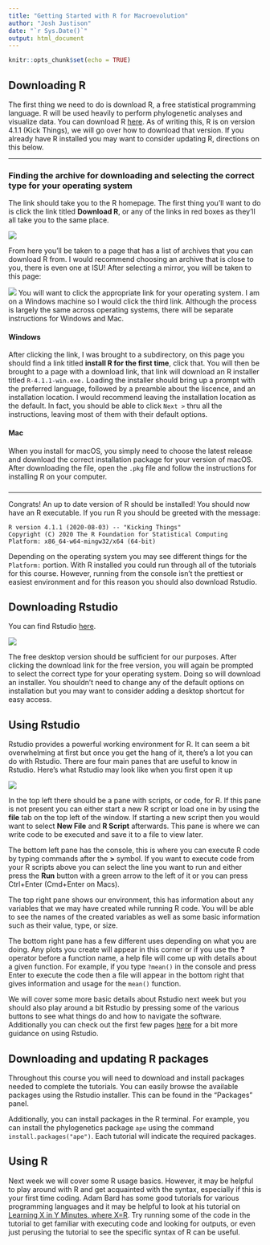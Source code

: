 ```yaml
---
title: "Getting Started with R for Macroevolution"
author: "Josh Justison"
date: "`r Sys.Date()`"
output: html_document
---
```


```r
knitr::opts_chunk$set(echo = TRUE)
```

## Downloading R

The first thing we need to do is download R, a free statistical programming language. R will be used heavily to perform phylogenetic analyses and visualize data. You can download R [here](https://www.r-project.org/). As of writing this, R is on version 4.1.1 (Kick Things), we will go over how to download that version. If you already have R installed you may want to consider updating R, directions on this below.

----

### Finding the archive for downloading and selecting the correct type for your operating system  {.tabset .tabset-fade .tabset-pills}

The link should take you to the R homepage. The first thing you'll want to do is click the link titled **Download R**, or any of the links in red boxes as they'll all take you to the same place.


![](figs/homepage.png)

From here you'll be taken to a page that has a list of archives that you can download R from. I would recommend choosing an archive that is close to you, there is even one at ISU! After selecting a mirror, you will be taken to this page:

![](figs/download.png)
You will want to click the appropriate link for your operating system. I am on a Windows machine so I would click the third link. Although the process is largely the same across operating systems, there will be separate instructions for Windows and Mac.


#### Windows

After clicking the link, I was brought to a subdirectory, on this page you should find a link titled **install R for the first time**, click that. You will then be brought to a page with a download link, that link will download an R installer titled `R-4.1.1-win.exe.` Loading the installer should bring up a prompt with the preferred language, followed by a preamble about the liscence, and an installation location. I would recommend leaving the installation location as the default. In fact, you should be able to click `Next >` thru all the instructions, leaving most of them with their default options. 

#### Mac

When you install for macOS, you simply need to choose the latest release and download the correct installation package for your version of macOS. After downloading the file, open the `.pkg` file and follow the instructions for installing R on your computer. 


### {-}

-----

Congrats! An up to date version of R should be installed! You should now have an R executable. If you run R you should be greeted with the message:
```
R version 4.1.1 (2020-08-03) -- "Kicking Things"
Copyright (C) 2020 The R Foundation for Statistical Computing
Platform: x86_64-w64-mingw32/x64 (64-bit)
```
Depending on the operating system you may see different things for the `Platform:` portion. With R installed you could run through all of the tutorials for this course. However, running from the console isn't the prettiest or easiest environment and for this reason you should also download Rstudio.

## Downloading Rstudio

You can find Rstudio [here](https://www.rstudio.com/products/rstudio/download/). 

![](figs/rstudio.png)


The free desktop version should be sufficient for our purposes. After clicking the download link for the free version, you will again be prompted to select the correct type for your operating system. Doing so will download an installer. You shouldn't need to change any of the default options on installation but you may want to consider adding a desktop shortcut for easy access. 

## Using Rstudio

Rstudio provides a powerful working environment for R. It can seem a bit overwhelming at first but once you get the hang of it, there's a lot you can do with Rstudio. There are four main panes that are useful to know in Rstudio. Here's what Rstudio may look like when you first open it up

![](figs/rstudio_image.png)

In the top left there should be a pane with scripts, or code, for R. If this pane is not present you can either start a new R script or load one in by using the **file** tab on the top left of the window. If starting a new script then you would want to select **New File** and **R Script** afterwards. This pane is where we can write code to be executed and save it to a file to view later.

The bottom left pane has the console, this is where you can execute R code by typing commands after the **>** symbol. If you want to execute code from your R scripts above you can select the line you want to run and either press the **Run** button with a green arrow to the left of it or you can press Ctrl+Enter (Cmd+Enter on Macs).

The top right pane shows our environment, this has information about any variables that we may have created while running R code. You will be able to see the names of the created variables as well as some basic information such as their value, type, or size.

The bottom right pane has a few different uses depending on what you are doing. Any plots you create will appear in this corner or if you use the **?** operator before a function name, a help file will come up with details about a given function. For example, if you type `?mean()` in the console and press Enter to execute the code then a file will appear in the bottom right that gives information and usage for the `mean()` function.

We will cover some more basic details about Rstudio next week but you should also play around a bit Rstudio by pressing some of the various buttons to see what things do and how to navigate the software. Additionally you can check out the first few pages [here](https://www.jcu.edu.au/__data/assets/pdf_file/0004/1188310/R-Studio-Basics.pdf) for a bit more guidance on using Rstudio.

## Downloading and updating R packages

Throughout this course you will need to download and install packages needed to complete the tutorials. You can easily browse the available packages using the Rstudio installer. This can be found in the "Packages" panel. 

Additionally, you can install packages in the R terminal. For example, you can install the phylogenetics package `ape` using the command `install.packages("ape")`. Each tutorial will indicate the required packages. 

## Using R

Next week we will cover some R usage basics. However, it may be helpful to play around with R and get acquainted with the syntax, especially if this is your first time coding. Adam Bard has some good tutorials for various programming languages and it may be helpful to look at his tutorial on [Learning X in Y Minutes, where X=R](https://learnxinyminutes.com/docs/r/). Try running some of the code in the tutorial to get familiar with executing code and looking for outputs, or even just perusing the tutorial to see the specific syntax of R can be useful.
